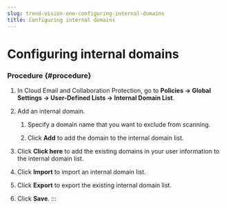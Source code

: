 ```yaml
---
slug: trend-vision-one-configuring-internal-domains
title: Configuring internal domains
---
```

# Configuring internal domains

### Procedure {#procedure}

1.  In Cloud Email and Collaboration Protection, go to **Policies → Global Settings → User-Defined Lists → Internal Domain List**.

2.  Add an internal domain.

    1.  Specify a domain name that you want to exclude from scanning.

    2.  Click **Add** to add the domain to the internal domain list.

3.  Click **Click here** to add the existing domains in your user information to the internal domain list.

4.  Click **Import** to import an internal domain list.

5.  Click **Export** to export the existing internal domain list.

6.  Click **Save**.
:::
